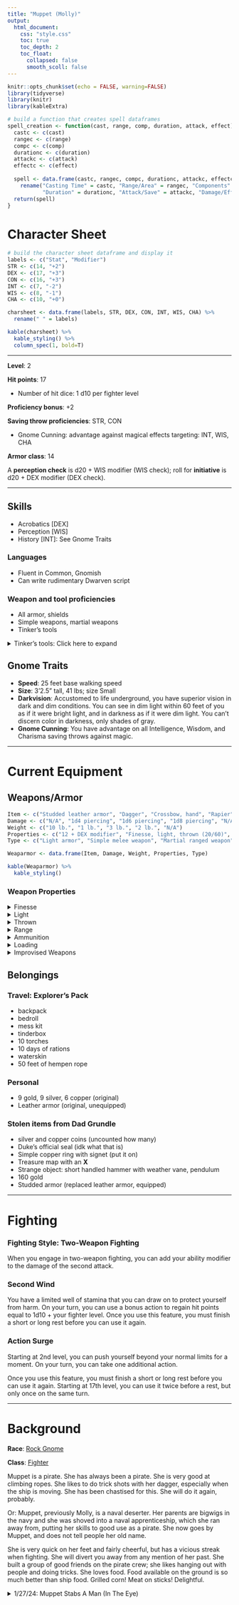 ```yaml
---
title: "Muppet (Molly)"
output:
  html_document:
    css: "style.css"
    toc: true
    toc_depth: 2
    toc_float:
      collapsed: false
      smooth_scoll: false
---
```


\setlength\parindent{25pt}
```r
knitr::opts_chunk$set(echo = FALSE, warning=FALSE)
library(tidyverse)
library(knitr)
library(kableExtra)
```

```r
# build a function that creates spell dataframes
spell_creation <- function(cast, range, comp, duration, attack, effect) {
  castc <- c(cast)
  rangec <- c(range)
  compc <- c(comp)
  durationc <- c(duration)
  attackc <- c(attack)
  effectc <- c(effect)
  
  spell <- data.frame(castc, rangec, compc, durationc, attackc, effectc) %>% 
    rename("Casting Time" = castc, "Range/Area" = rangec, "Components" = compc,
           "Duration" = durationc, "Attack/Save" = attackc, "Damage/Effect" = effectc)
  return(spell)
}
```

# Character Sheet

```r
# build the character sheet dataframe and display it
labels <- c("Stat", "Modifier")
STR <- c(14, "+2")
DEX <- c(17, "+3")
CON <- c(16, "+3")
INT <- c(7, "-2")
WIS <- c(8, "-1")
CHA <- c(10, "+0")

charsheet <- data.frame(labels, STR, DEX, CON, INT, WIS, CHA) %>% 
  rename(" " = labels)

kable(charsheet) %>% 
  kable_styling() %>% 
  column_spec(1, bold=T)

```


***

**Level**: 2

**Hit points**: 17

- Number of hit dice: 1 d10 per fighter level

**Proficiency bonus**: +2

**Saving throw proficiencies**: STR, CON

- Gnome Cunning: advantage against magical effects targeting: INT, WIS, CHA

**Armor class**: 14

A **perception check** is d20 + WIS modifier (WIS check); roll for **initiative** is d20 + DEX modifier (DEX check).

***

## Skills
- Acrobatics [DEX]
- Perception [WIS]
- History [INT]: See Gnome Traits

### Languages
- Fluent in Common, Gnomish
- Can write rudimentary Dwarven script

### Weapon and tool proficiencies
- All armor, shields
- Simple weapons, martial weapons
- Tinker's tools

<details><summary>Tinker's tools: Click here to expand</summary>
You have proficiency with artisan’s tools (tinker’s tools). Using those tools, you can spend 1 hour and 10 gp worth of materials to construct a Tiny clockwork device (AC 5, 1 hp). The device ceases to function after 24 hours (unless you spend 1 hour repairing it to keep the device functioning), or when you use your action to dismantle it; at that time, you can reclaim the materials used to create it. You can have up to three such devices active at a time. When you create a device, choose one of the following options:

- **Clockwork Toy**: This toy is a clockwork animal, monster, or person, such as a frog, mouse, bird, dragon, or soldier. When placed on the ground, the toy moves 5 feet across the ground on each of your turns in a random direction. It makes noises as appropriate to the creature it represents.
- **Fire Starter**: The device produces a miniature flame, which you can use to light a candle, torch, or campfire. Using the device requires your action.
- **Music Box**: When opened, this music box plays a single song at a moderate volume. The box stops playing when it reaches the song’s end or when it is closed.
</details>

## Gnome Traits
- **Speed**: 25 feet base walking speed
- **Size**: 3'2.5" tall, 41 lbs; size Small
- **Darkvision**: Accustomed to life underground, you have superior vision in dark and dim conditions. You can see in dim light within 60 feet of you as if it were bright light, and in darkness as if it were dim light. You can’t discern color in darkness, only shades of gray.
- **Gnome Cunning**: You have advantage on all Intelligence, Wisdom, and Charisma saving throws against magic.


***

# Current Equipment

## Weapons/Armor

```r
Item <- c("Studded leather armor", "Dagger", "Crossbow, hand", "Rapier", "Crossbow bolts")
Damage <- c("N/A", "1d4 piercing", "1d6 piercing", "1d8 piercing", "N/A")
Weight <- c("10 lb.", "1 lb.", "3 lb.", "2 lb.", "N/A")
Properties <- c("12 + DEX modifier", "Finesse, light, thrown (20/60)", "Ammunition, range (30/120), light, loading", "Finesse", "39 bolts")
Type <- c("Light armor", "Simple melee weapon", "Martial ranged weapon", "Martial melee weapon", "Ammunition")

Weaparmor <- data.frame(Item, Damage, Weight, Properties, Type)

kable(Weaparmor) %>% 
  kable_styling()
```

### Weapon Properties

<details><summary>Finesse</summary>
When making an attack with a finesse weapon, you use your choice of your Strength or Dexterity modifier for the attack and damage rolls. You must use the same modifier for both rolls.</details>

<details><summary>Light</summary>
A light weapon is small and easy to handle, making it ideal for use when fighting with two weapons.</details>

<details><summary>Thrown</summary>
If a weapon has the thrown property, you can throw the weapon to make a ranged attack. If the weapon is a melee weapon, you use the same ability modifier for that attack roll and damage roll that you would use for a melee attack with the weapon.</details>

<details><summary>Range</summary>
A weapon that can be used to make a ranged attack has a range shown in parentheses after the ammunition or thrown property. The range lists two numbers. The first is the weapon’s normal range in feet, and the second indicates the weapon’s maximum range. When attacking a target beyond normal range, you have disadvantage on the attack roll. You can’t attack a target beyond the weapon’s long range.</details>

<details><summary>Ammunition</summary>
You can use a weapon that has the ammunition property to make a ranged attack only if you have ammunition to fire from the weapon. Each time you attack with the weapon, you expend one piece of ammunition. Drawing the ammunition from a quiver, case, or other container is part of the attack. Loading a one-handed weapon requires a free hand. At the end of the battle, you can recover half your expended ammunition by taking a minute to search the battlefield. If you use a weapon that has the ammunition property to make a melee attack, you treat the weapon as an improvised weapon.</details>

<details><summary>Loading</summary>
Because of the time required to load this weapon, you can fire only one piece of ammunition from it when you use an action, bonus action, or reaction to fire it, regardless of the number of attacks you can normally make.</details>

<details><summary>Improvised Weapons</summary>
If a character uses a ranged weapon to make a melee attack, or throws a melee weapon that does not have the thrown property, it deals 1d4 damage. An improvised thrown weapon has a normal range of 20 feet and a long range of 60 feet.</details>

## Belongings

### Travel: Explorer's Pack

- backpack
- bedroll
- mess kit
- tinderbox
- 10 torches
- 10 days of rations
- waterskin
- 50 feet of hempen rope

### Personal

- 9 gold, 9 silver, 6 copper (original)
- Leather armor (original, unequipped)

### Stolen items from Dad Grundle

- silver and copper coins (uncounted how many)
- Duke's official seal (idk what that is)
- Simple copper ring with signet (put it on)
- Treasure map with an **X**
- Strange object: short handled hammer with weather vane, pendulum
- 160 gold
- Studded armor (replaced leather armor, equipped)



***

# Fighting

### Fighting Style: Two-Weapon Fighting

When you engage in two-weapon fighting, you can add your ability modifier to the damage of the second attack.

### Second Wind

You have a limited well of stamina that you can draw on to protect yourself from harm. On your turn, you can use a bonus action to regain hit points equal to 1d10 + your fighter level. Once you use this feature, you must finish a short or long rest before you can use it again.

### Action Surge

Starting at 2nd level, you can push yourself beyond your normal limits for a moment. On your turn, you can take one additional action.

Once you use this feature, you must finish a short or long rest before you can use it again. Starting at 17th level, you can use it twice before a rest, but only once on the same turn.

***

# Background

**Race**: [Rock Gnome](https://www.dndbeyond.com/races/gnome)

**Class**: [Fighter](https://www.dndbeyond.com/classes/fighter)

Muppet is a pirate. She has always been a pirate. She is very good at climbing ropes. She likes to do trick shots with her dagger, especially when the ship is moving. She has been chastised for this. She will do it again, probably.

Or: Muppet, previously Molly, is a naval deserter. Her parents are bigwigs in the navy and she was shoved into a naval apprenticeship, which she ran away from, putting her skills to good use as a pirate. She now goes by Muppet, and does not tell people her old name.

She is very quick on her feet and fairly cheerful, but has a vicious streak when fighting. She will divert you away from any mention of her past. She built a group of good friends on the pirate crew; she likes hanging out with people and doing tricks. She loves food. Food available on the ground is so much better than ship food. Grilled corn! Meat on sticks! Delightful.

<details><summary>
1/27/24: Muppet Stabs A Man (In The Eye)
</summary>

She insists on scouting Saltmarsh before her crew loots it because she wants to see if there's anything in town she has to avoid/lead her crewmates away from (i.e. potential connections to the navy or anyone that would recognize her). Her crew is used to her paranoia and lets her do her thing. She sticks with Wendell and Eleza because she would rather have people around, and some people is better than none.

She is coerced into doing the gig for the Duke, but she doesn't intend to follow through; she has no incentive to help the law enforcement crack down on pirates, given that she herself wants to loot the town with her pirate crew (or warn the crew off from town). Her pirate philosophy is if they don't bother her, she doesn't bother them, so she really didn't want to fight the other pirates, especially since she thought they'd be outnumbered. Once she saw Dad Grundle she tried to de-escalate, and failed miserably. But since he kidnapped her, and she doesn't actually mean to return the stuff to town, she may as well steal his stuff...

</details>

